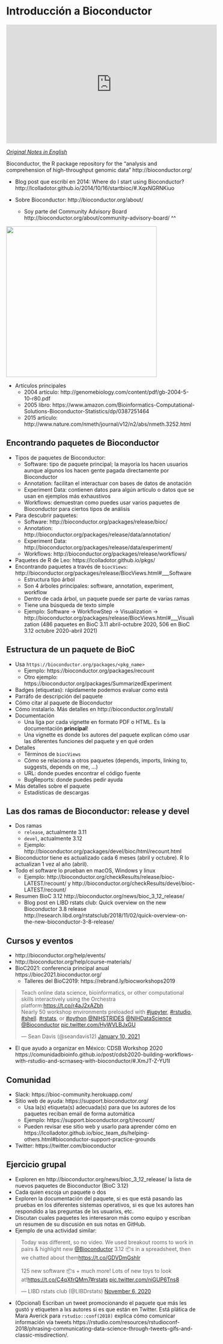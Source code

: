# Introducción a Bioconductor

<iframe width="560" height="315" src="https://www.youtube.com/embed/c0Ch_sXiGDQ" frameborder="0" allow="accelerometer; autoplay; clipboard-write; encrypted-media; gyroscope; picture-in-picture" allowfullscreen></iframe>

[_Original Notes in English_](https://docs.google.com/document/d/1VZ4dOesHjbWhrvSIXO8Ne1Qk4ZdGEhAySNviZOHPqjI/edit?usp=sharing)

Bioconductor, the R package repository for the “analysis and comprehension of high-throughput genomic data” http://bioconductor.org/

* Blog post que escribí en 2014: Where do I start using Bioconductor? http://lcolladotor.github.io/2014/10/16/startbioc/#.XqxNGRNKiuo

* Sobre Bioconductor: http://bioconductor.org/about/
    - Soy parte del Community Advisory Board http://bioconductor.org/about/community-advisory-board/ ^^
    
<img src="http://bioconductor.org/images/cab/cab.png" width="400px" />

* Artículos principales
    - 2004 artículo: http://genomebiology.com/content/pdf/gb-2004-5-10-r80.pdf
    - 2005 libro: https://www.amazon.com/Bioinformatics-Computational-Solutions-Bioconductor-Statistics/dp/0387251464
    - 2015 artículo: http://www.nature.com/nmeth/journal/v12/n2/abs/nmeth.3252.html

## Encontrando paquetes de Bioconductor

* Tipos de paquetes de Bioconductor:
    - Software: tipo de paquete principal; la mayoría los hacen usuarios aunque algunos los hacen gente pagada directamente por Bioconductor
    - Annotation: facilitan el interactuar con bases de datos de anotación
    - Experiment Data: contienen datos para algún artículo o datos que se usan en ejemplos más exhaustivos
    - Workflows: demuestran como puedes usar varios paquetes de Bioconductor para ciertos tipos de análisis
* Para descubrir paquetes:
     - Software: http://bioconductor.org/packages/release/bioc/
     - Annotation: http://bioconductor.org/packages/release/data/annotation/
     - Experiment Data: http://bioconductor.org/packages/release/data/experiment/
     - Workflows: http://bioconductor.org/packages/release/workflows/
* Paquetes de R de Leo: https://lcolladotor.github.io/pkgs/
* Encontrando paquetes a través de `biocViews`: http://bioconductor.org/packages/release/BiocViews.html#___Software
    - Estructura tipo árbol
    - Son 4 árboles principales: software, annotation, experiment, workflow
    - Dentro de cada árbol, un paquete puede ser parte de varias ramas
    - Tiene una búsqueda de texto simple
    - Ejemplo: Software → WorkflowStep → Visualization → http://bioconductor.org/packages/release/BiocViews.html#___Visualization (486 paquetes en BioC 3.11 abril-octubre 2020, 506 en BioC 3.12 octubre 2020-abril 2021)


## Estructura de un paquete de BioC

* Usa `https://bioconductor.org/packages/<pkg_name>`
    - Ejemplo: https://bioconductor.org/packages/recount
    - Otro ejemplo: https://bioconductor.org/packages/SummarizedExperiment
* Badges (etiquetas): rápidamente podemos evaluar como está
* Parráfo de descripción del paquete
* Cómo citar al paquete de Bioconductor
* Cómo instalarlo. Más detalles en http://bioconductor.org/install/
* Documentación
    - Una líga por cada vignette en formato PDF o HTML. Es la documentación **principal**!
    - Una vignette es donde lxs autores del paquete explican cómo usar las diferentes funciones del paquete y en qué orden
* Detalles
    - Términos de `biocViews`
    - Cómo se relaciona a otros paquetes (depends, imports, linking to, suggests, depends on me, ...)
    - URL: donde puedes encontrar el código fuente
    - BugReports: donde puedes pedir ayuda
* Más detalles sobre el paquete
    - Estadísticas de descargas

## Las dos ramas de Bioconductor: release y devel

* Dos ramas
    - `release`, actualmente 3.11
    - `devel`, actualmente 3.12
    - Ejemplo: http://bioconductor.org/packages/devel/bioc/html/recount.html
* Bioconductor tiene es actualizado cada 6 meses (abril y octubre). R lo actualizan 1 vez al año (abril).
* Todo el software lo prueban en macOS, Windows y linux
    - Ejemplo: http://bioconductor.org/checkResults/release/bioc-LATEST/recount/ y http://bioconductor.org/checkResults/devel/bioc-LATEST/recount/
* Resumen BioC 3.12 http://bioconductor.org/news/bioc_3_12_release/
    - Blog post en LIBD rstats club: Quick overview on the new Bioconductor 3.8 release http://research.libd.org/rstatsclub/2018/11/02/quick-overview-on-the-new-bioconductor-3-8-release/


## Cursos y eventos

* http://bioconductor.org/help/events/
* http://bioconductor.org/help/course-materials/
* BioC2021: conferencia principal anual https://bioc2021.bioconductor.org/
    - Talleres del BioC2019: https://rebrand.ly/biocworkshops2019

<blockquote class="twitter-tweet"><p lang="en" dir="ltr">Teach online data science, bioinformatics, or other computational skills interactively using the Orchestra platform:<a href="https://t.co/r4aJ2xAZbh">https://t.co/r4aJ2xAZbh</a> <br>Nearly 50 workshop environments preloaded with <a href="https://twitter.com/hashtag/jupyter?src=hash&amp;ref_src=twsrc%5Etfw">#jupyter</a>, <a href="https://twitter.com/hashtag/rstudio?src=hash&amp;ref_src=twsrc%5Etfw">#rstudio</a>, <a href="https://twitter.com/hashtag/shell?src=hash&amp;ref_src=twsrc%5Etfw">#shell</a>. <a href="https://twitter.com/hashtag/rstats?src=hash&amp;ref_src=twsrc%5Etfw">#rstats</a>, or <a href="https://twitter.com/hashtag/python?src=hash&amp;ref_src=twsrc%5Etfw">#python</a>.<a href="https://twitter.com/NIHSTRIDES?ref_src=twsrc%5Etfw">@NIHSTRIDES</a> <a href="https://twitter.com/NIHDataScience?ref_src=twsrc%5Etfw">@NIHDataScience</a> <a href="https://twitter.com/Bioconductor?ref_src=twsrc%5Etfw">@Bioconductor</a> <a href="https://t.co/HyWVLBJxGU">pic.twitter.com/HyWVLBJxGU</a></p>&mdash; Sean Davis (@seandavis12) <a href="https://twitter.com/seandavis12/status/1348291911090626560?ref_src=twsrc%5Etfw">January 10, 2021</a></blockquote> <script async src="https://platform.twitter.com/widgets.js" charset="utf-8"></script>

* El que ayudo a organizar en México: CDSB Workshop 2020 https://comunidadbioinfo.github.io/post/cdsb2020-building-workflows-with-rstudio-and-scrnaseq-with-bioconductor/#.XmJT-Z-YU1I



## Comunidad

* Slack: https://bioc-community.herokuapp.com/
* Sitio web de ayuda: https://support.bioconductor.org/
    - Usa la(s) etiqueta(s) adecuada(s) para que lxs autores de los paquetes reciban email de forma automática
    - Ejemplo: https://support.bioconductor.org/t/recount/
    - Pueden revisar ese sitio web y usarlo para aprender cómo en https://lcolladotor.github.io/bioc_team_ds/helping-others.html#bioconductor-support-practice-grounds
* Twitter: https://twitter.com/bioconductor
  
  
## Ejercicio grupal

* Exploren en http://bioconductor.org/news/bioc_3_12_release/ la lista de nuevos paquetes de Bioconductor (BioC 3.12)
* Cada quien escoja un paquete o dos
* Exploren la documentación del paquete, si es que está pasando las pruebas en los diferentes sistemas operativos, si es que lxs autores han respondido a las preguntas de lxs usuarixs, etc.
* Discutan cuales paquetes les interesaron más como equipo y escriban un resumen de su discusión en sus notas en GitHub.
* Ejemplo de una actividad similar:

<blockquote class="twitter-tweet"><p lang="en" dir="ltr">Today was different, so no video. We used breakout rooms to work in pairs &amp; highlight new <a href="https://twitter.com/Bioconductor?ref_src=twsrc%5Etfw">@Bioconductor</a> 3.12 📦s in a spreadsheet, then we chatted about them<a href="https://t.co/GDVDmGshIr">https://t.co/GDVDmGshIr</a><br><br>125 new software 📦s + much more! Lots of new toys to look at!<a href="https://t.co/C4qXfrQMm7">https://t.co/C4qXfrQMm7</a><a href="https://twitter.com/hashtag/rstats?src=hash&amp;ref_src=twsrc%5Etfw">#rstats</a> <a href="https://t.co/niGUP6Tns8">pic.twitter.com/niGUP6Tns8</a></p>&mdash; LIBD rstats club (@LIBDrstats) <a href="https://twitter.com/LIBDrstats/status/1324861604488503300?ref_src=twsrc%5Etfw">November 6, 2020</a></blockquote> <script async src="https://platform.twitter.com/widgets.js" charset="utf-8"></script>

* (Opcional) Escriban un tweet promocionando el paquete que más les gustó y etiqueten a lxs autores si es que están en Twitter. Está plática de Mara Averick para `rstudio::conf(2018)` explica cómo comunicar información vía tweets https://rstudio.com/resources/rstudioconf-2018/phrasing-communicating-data-science-through-tweets-gifs-and-classic-misdirection/.

